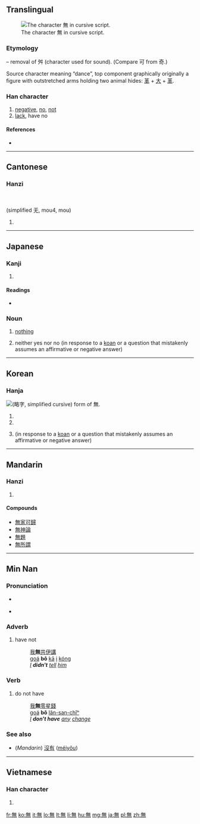 {{wikipedia}}
==Translingual==
{{stroke order|[[File:無-cursive-order.gif|100px]]<br/>cursive}}
{{zh-forms|[[无]]|無}}
[[Image:無-still.svg|right|frame|The character 無 in cursive script.]]
===Etymology===
{{Han simp|舞|f=舛|t=&nbsp;}} – removal of 舛 (character used for sound). (Compare 可 from 奇.)

Source character meaning “dance”, top component graphically originally a figure with outstretched arms holding two animal hides: [[革]] + [[大]] + [[革]].

{{Han etyl}}

===Han character===
{{Han char|rn=86|rad=火|as=08|sn=12|four=8033<sub>1</sub>|canj=人廿火 (OTF)}}

# [[negative]], [[no]], [[not]]
# [[lack]], have no

====References====
* {{Han ref|kx=0673.260|dkj=19113|dj=1081.240|hdz=32211.150|uh=7121|ud=28961|bh=B54C|bd=46412}}

----

==Cantonese==

===Hanzi===
{{yue-hanzi|jyut=|y=mou4|y=mou4|sim=无}}
<br><br>
(simplified 无, mou4, mou)

# {{defn|Cantonese|sort=火08}}

----

==Japanese==

===Kanji===
{{ja-kanji|grade=4|rs=火08}}

# {{defn|Japanese|sort=火08}}

====Readings====
* {{ja-readings|on=[[む]] (mu), [[ぶ]] (bu)|kun=[[ない]] (nai), [[なかれ]] (nakare)}}

===Noun===
{{ja-noun|k|hira=む|rom=mu}}

# [[nothing]]
# {{Buddhism|lang=ja|skey=む}} neither yes nor no (in response to a [[koan]] or a question that mistakenly assumes an affirmative or negative answer)

----

==Korean==

===Hanja===
[[File:Eopseul mu yakja.png|thumb|{{w|Yakja}} ([[略字#Korean|略字]], simplified cursive) form of 無.]]
{{ko-hanja|hangeul=[[무]]|eumhun=|rv=mu|mr=mu|y=mu}}

# {{ko-inline|무|mu|[[nothing]]}}
# {{ko-inline|무|mu|no}}
# {{Buddhism|lang=ko}} {{ko-inline|무|mu|neither yes nor no}} (in response to a [[koan]] or a question that mistakenly assumes an affirmative or negative answer)

----

==Mandarin==

===Hanzi===
{{cmn-hanzi|sim=无|[wú] ([[wu2]])|wg=wu<sup>2</sup>}}

# {{defn|Mandarin|sort=火08}}

====Compounds====

* [[無家可歸]]
* [[無神論]]
* [[無題]]
* [[無所謂]]

----

==Min Nan==

===Pronunciation===
* {{a|Quanzhou}} {{IPA|[ bo˧˥ ]|lang=nan}}
* {{a|Zhangzhou}} {{IPA|[ bə˧˥ ]|lang=nan}}

===Adverb===
{{nan-adv|t|poj=bô|pojt=bo5|tra=無|sim=无|rs=火08}}

# have not
#: [[我]]'''無'''[[共]][[伊]][[講]]
#: [[goá]] '''bô''' [[kā]] [[i]] [[kóng]]
#: ''[[I]] '''didn't''' [[tell]] [[him]]''

===Verb===
{{nan-verb|t|poj=bô|pojt=bo5|tra=無|sim=无|rs=火08}}

# do not have
#: [[我]]'''無'''[[零星錢]]
#: [[goá]] '''bô''' [[lân-san-chîⁿ]]
#: ''[[I]] '''don't have''' [[any]] [[change]]''

===See also===
* (''Mandarin'') [[沒有]] ([[méiyǒu]])

----

==Vietnamese==

===Han character===
{{vi-hantu|[[vô]], [[mô]]|rs=火08}}

# {{defn|Vietnamese|sort=火08}}

[[fr:無]]
[[ko:無]]
[[it:無]]
[[lo:無]]
[[lt:無]]
[[li:無]]
[[hu:無]]
[[mg:無]]
[[ja:無]]
[[pl:無]]
[[zh:無]]